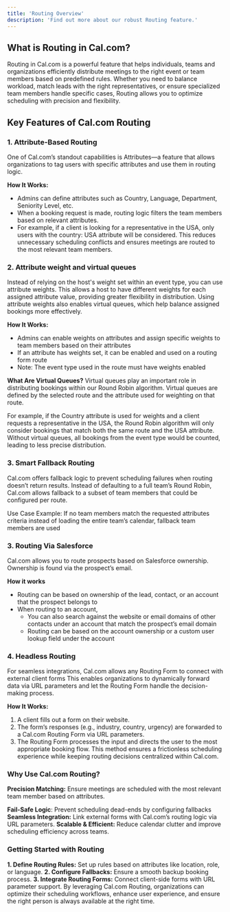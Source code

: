 ```yaml
---
title: 'Routing Overview'
description: 'Find out more about our robust Routing feature.'
---
```


## What is Routing in Cal.com?

Routing in Cal.com is a powerful feature that helps individuals, teams and organizations efficiently distribute meetings to the right event or team members based on predefined rules. Whether you need to balance workload, match leads with the right representatives, or ensure specialized team members handle specific cases, Routing allows you to optimize scheduling with precision and flexibility.

## Key Features of Cal.com Routing
### 1. Attribute-Based Routing
One of Cal.com’s standout capabilities is Attributes—a feature that allows organizations to tag users with specific attributes and use them in routing logic.

**How It Works:**
* Admins can define attributes such as Country, Language, Department, Seniority Level, etc.
* When a booking request is made, routing logic filters the team members based on relevant attributes.
* For example, if a client is looking for a representative in the USA, only users with the country: USA attribute will be considered.
This reduces unnecessary scheduling conflicts and ensures meetings are routed to the most relevant team members.

### 2. Attribute weight and virtual queues
Instead of relying on the host's weight set within an event type, you can use attribute weights. This allows a host to have different weights for each assigned attribute value, providing greater flexibility in distribution. Using attribute weights also enables virtual queues, which help balance assigned bookings more effectively.

**How It Works:**
* Admins can enable weights on attributes and assign specific weights to team members based on their attributes
* If an attribute has weights set, it can be enabled and used on a routing form route
* Note: The event type used in the route must have weights enabled

**What Are Virtual Queues?**
Virtual queues play an important role in distributing bookings within our Round Robin algorithm. Virtual queues are defined by the selected route and the attribute used for weighting on that route.

For example, if the Country attribute is used for weights and a client requests a representative in the USA, the Round Robin algorithm will only consider bookings that match both the same route and the USA attribute. Without virtual queues, all bookings from the event type would be counted, leading to less precise distribution.

### 3. Smart Fallback Routing
Cal.com offers fallback logic to prevent scheduling failures when routing doesn’t return results. Instead of defaulting to a full team’s Round Robin, Cal.com allows fallback to a subset of team members that could be configured per route. 

Use Case Example:
If no team members match the requested attributes criteria instead of loading the entire team’s calendar, fallback team members are used

### 3. Routing Via Salesforce
Cal.com allows you to route prospects based on Salesforce ownership. Ownership is found via the prospect’s email.

**How it works**
* Routing can be based on ownership of the lead, contact, or an account that the prospect belongs to
* When routing to an account, 
  * You can also search against the website or email domains of other contacts under an account that match the prospect’s email domain
  * Routing can be based on the account ownership or a custom user lookup field under the account

### 4. Headless Routing
For seamless integrations, Cal.com allows any Routing Form to connect with external client forms  This enables organizations to dynamically forward data via URL parameters and let the Routing Form handle the decision-making process.

**How It Works:**
1. A client fills out a form on their website.
2. The form’s responses (e.g., industry, country, urgency) are forwarded to a Cal.com Routing Form via URL parameters.
3. The Routing Form processes the input and directs the user to the most appropriate booking flow.
This method ensures a frictionless scheduling experience while keeping routing decisions centralized within Cal.com.

### Why Use Cal.com Routing?
**Precision Matching:** Ensure meetings are scheduled with the most relevant team member based on attributes.

**Fail-Safe Logic**: Prevent scheduling dead-ends by configuring fallbacks
**Seamless Integration:** Link external forms with Cal.com’s routing logic via URL parameters.
**Scalable & Efficient:** Reduce calendar clutter and improve scheduling efficiency across teams.

### Getting Started with Routing
**1. Define Routing Rules:** Set up rules based on attributes like location, role, or language.
**2. Configure Fallbacks:** Ensure a smooth backup booking process.
**3. Integrate Routing Forms:** Connect client-side forms with URL parameter support.
By leveraging Cal.com Routing, organizations can optimize their scheduling workflows, enhance user experience, and ensure the right person is always available at the right time.

